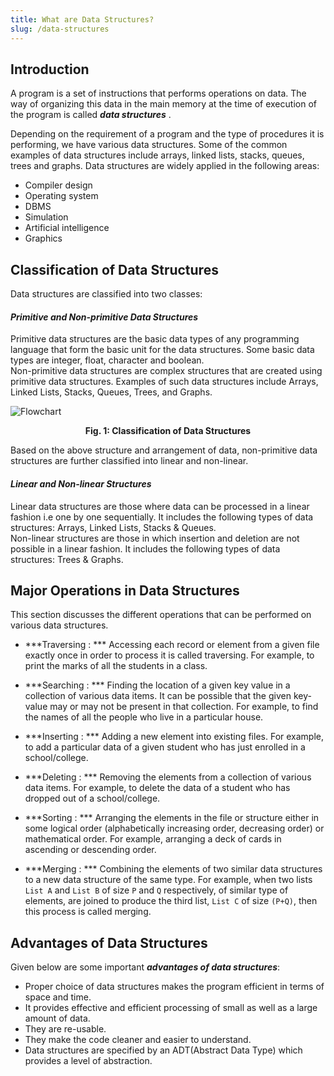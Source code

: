 ```yaml
---
title: What are Data Structures?
slug: /data-structures
---
```


## Introduction

A program is a set of instructions that performs operations on data. The way of organizing this data in the main memory at the time of execution of the program is called ***data structures*** .

Depending on the requirement of a program and the type of procedures it is performing, we have various data structures. Some of the common examples of data structures include arrays, linked lists, stacks,  queues, trees and graphs. Data structures
are widely applied in the following areas: 
* Compiler design  
* Operating system
* DBMS
* Simulation
* Artificial intelligence 
* Graphics

## Classification of Data Structures

Data structures are classified into two classes: 

#### ***Primitive and Non-primitive Data Structures*** 

Primitive data structures are the basic data types of any programming
language that form the basic unit for the data structures. Some basic data types are integer, float, character and boolean.           
    Non-primitive data structures are complex structures that are created using primitive data structures. Examples of such data structures include Arrays, Linked Lists, Stacks, Queues, Trees, and Graphs.

![Flowchart](https://i.imgur.com/0hLAz15.png) 
<p align = "center"><strong>Fig. 1: Classification of Data Structures</strong></p>
 

 Based on the above structure and arrangement of data, non-primitive data structures are further classified into linear and non-linear.

 #### ***Linear and Non-linear Structures***
Linear data structures are those where data can be processed in a linear fashion i.e one by one sequentially. It includes the following types of data structures: Arrays, Linked Lists, Stacks & Queues.     
    Non-linear structures are those in which insertion and deletion are not possible in a linear fashion. It includes the following types of data structures: Trees & Graphs.

## Major Operations in Data Structures

This section discusses the different operations that can be performed on various data structures.

* ***Traversing : *** 
Accessing each record or element from a given file exactly once in order to process it is called traversing. For
example, to print the marks of all the students in a class.

* ***Searching : ***
Finding the location of a given key value in a collection of various data items.
It can be possible that the given key-value may or may not be present in that collection. For example,
to find the names of all the people who live in a particular house.

* ***Inserting : *** 
Adding a new element into existing files. For example, to add a particular data of a given student who has just enrolled in a school/college.

* ***Deleting : ***
Removing the elements from a collection of various data items. For example, to delete the data of a student who has dropped out of a school/college.

* ***Sorting : *** 
Arranging the elements in the file or structure either in some logical order (alphabetically increasing order, decreasing order) or mathematical order. For example, arranging a deck of cards in ascending or descending order.

* ***Merging : ***
Combining the elements of two similar data structures to a new data structure of the same type.
For example, when two lists `List A` and `List B` of size `P` and `Q` respectively, of similar type of elements, are joined to produce the third list, `List C` of size `(P+Q)`, then this process is called merging.

## Advantages of Data Structures

Given below are some important ***advantages of data structures***: 

* Proper choice of data structures makes the program efficient in terms of space and time.
* It provides effective and efficient processing of small as well as a large amount of data.
* They are re-usable.
* They make the code cleaner and easier to understand.
* Data structures are specified by an ADT(Abstract Data Type) which provides a level of abstraction.
